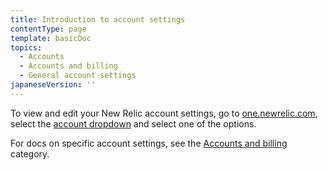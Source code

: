 ```yaml
---
title: Introduction to account settings
contentType: page
template: basicDoc
topics:
  - Accounts
  - Accounts and billing
  - General account settings
japaneseVersion: ''
---
```


To view and edit your New Relic account settings, go to [one.newrelic.com](https://one.newrelic.com), select the [account dropdown](/docs/using-new-relic/welcome-new-relic/get-started/glossary#account-dropdown) and select one of the options.

For docs on specific account settings, see the [Accounts and billing](/docs/accounts) category.
